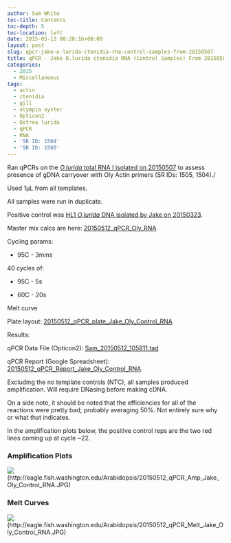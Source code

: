 ```yaml
---
author: Sam White
toc-title: Contents
toc-depth: 5
toc-location: left
date: 2015-05-13 00:28:16+00:00
layout: post
slug: qpcr-jake-o-lurida-ctenidia-rna-control-samples-from-20150507
title: qPCR - Jake O.lurida ctenidia RNA (Control Samples) From 20150507
categories:
  - 2015
  - Miscellaneous
tags:
  - actin
  - ctenidia
  - gill
  - olympia oyster
  - Opticon2
  - Ostrea lurida
  - qPCR
  - RNA
  - 'SR ID: 1504'
  - 'SR ID: 1505'
---
```


Ran qPCRs on the [_O.lurida_ total RNA I isolated on 20150507](https://robertslab.github.io/sams-notebook/posts/2015/2015-05-07-rna-isolation-jakes-o-lurida-ctenidia-control-from-20150422/) to assess presence of gDNA carryover with Oly Actin primers (SR IDs: 1505, 1504)./

Used 1μL from all templates.

All samples were run in duplicate.

Positive control was [HL1 _O.lurida_ DNA isolated by Jake on 20150323](https://heareresearch.blogspot.com/2015/03/3-23-2015-ezna-dna-isolation-with-seed.html).

Master mix calcs are here: [20150512_qPCR_Oly_RNA](https://docs.google.com/spreadsheets/d/1-jUGGyD56GcA_uk07TFUEh2R0Y2e6DxeEzqdByTccJE/edit?usp=sharing)

Cycling params:




    
  * 95C - 3mins



40 cycles of:


    
  * 95C - 5s

    
  * 60C - 20s



Melt curve



Plate layout: [20150512_qPCR_plate_Jake_Oly_Control_RNA](https://docs.google.com/spreadsheets/d/1Ev85A7KgH3jrN6UnZd2b3gXySaX0rQqGt8_poKPcIks/edit?usp=sharing)





Results:

qPCR Data File (Opticon2): [Sam_20150512_105811.tad](https://eagle.fish.washington.edu/Arabidopsis/qPCR/Opticon/Sam_20150512_105811.tad)

qPCR Report (Google Spreadsheet): [20150512_qPCR_Report_Jake_Oly_Control_RNA](https://docs.google.com/spreadsheets/d/1F8_DalqoKNCebg54zy1Fg6OFmuwkQg90QOvi89YBJbk/edit?usp=sharing)

Excluding the no template controls (NTC), all samples produced amplification. Will require DNasing before making cDNA.

On a side note, it should be noted that the efficiencies for all of the reactions were pretty bad; probably averaging 50%. Not entirely sure why or what that indicates.

In the amplification plots below, the positive control reps are the two red lines coming up at cycle ~22.



### Amplification Plots



![](https://eagle.fish.washington.edu/Arabidopsis/20150512_qPCR_Amp_Jake_Oly_Control_RNA.JPG)(http://eagle.fish.washington.edu/Arabidopsis/20150512_qPCR_Amp_Jake_Oly_Control_RNA.JPG)







### Melt Curves



![](https://eagle.fish.washington.edu/Arabidopsis/20150512_qPCR_Melt_Jake_Oly_Control_RNA.JPG)(http://eagle.fish.washington.edu/Arabidopsis/20150512_qPCR_Melt_Jake_Oly_Control_RNA.JPG)




